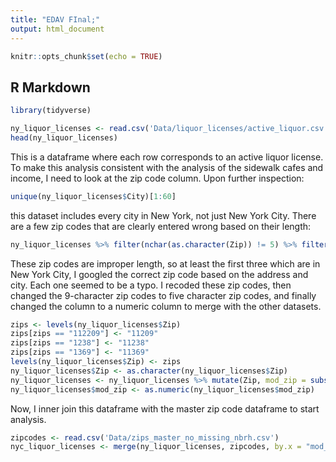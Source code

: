 ```yaml
---
title: "EDAV FInal;"
output: html_document
---
```


```r
knitr::opts_chunk$set(echo = TRUE)
```

## R Markdown

```r
library(tidyverse)
```

```r
ny_liquor_licenses <- read.csv('Data/liquor_licenses/active_liquor.csv')
head(ny_liquor_licenses)
```


This is a dataframe where each row corresponds to an active liquor license. To make this analysis consistent with the analysis of the sidewalk cafes and income, I need to look at the zip code column. Upon further inspection:
```r
unique(ny_liquor_licenses$City)[1:60]
```

this dataset includes every city in New York, not just New York City. There are a few zip codes that are clearly entered wrong based on their length:
```r
ny_liquor_licenses %>% filter(nchar(as.character(Zip)) != 5) %>% filter(nchar(as.character(Zip)) != 9)
```
These zip codes are improper length, so at least the first three which are in New York City, I googled the correct zip code based on the address and city. Each one seemed to be a typo. I recoded these zip codes, then changed the 9-character zip codes to five character zip codes, and finally changed the column to a numeric column to merge with the other datasets.

```r
zips <- levels(ny_liquor_licenses$Zip)
zips[zips == "112209"] <- "11209"
zips[zips == "1238"] <- "11238"
zips[zips == "1369"] <- "11369"
levels(ny_liquor_licenses$Zip) <- zips
ny_liquor_licenses$Zip <- as.character(ny_liquor_licenses$Zip)
ny_liquor_licenses <- ny_liquor_licenses %>% mutate(Zip, mod_zip = substr(Zip, 1, 5))
ny_liquor_licenses$mod_zip <- as.numeric(ny_liquor_licenses$mod_zip)
```
Now, I inner join this dataframe with the master zip code dataframe to start analysis. 
```r
zipcodes <- read.csv('Data/zips_master_no_missing_nbrh.csv')
nyc_liquor_licenses <- merge(ny_liquor_licenses, zipcodes, by.x = "mod_zip", by.y = "ZIP")
```


